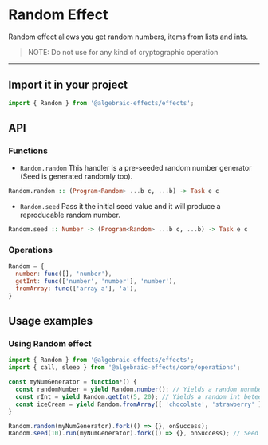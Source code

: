 
# Random Effect
Random effect allows you get random numbers, items from lists and ints.

> NOTE: Do not use for any kind of cryptographic operation

---


## Import it in your project
```js
import { Random } from '@algebraic-effects/effects';
```


## API

### Functions

* `Random.random`
This handler is a pre-seeded random number generator (Seed is generated randomly too).
```haskell
Random.random :: (Program<Random> ...b c, ...b) -> Task e c
```

* `Random.seed`
Pass it the initial seed value and it will produce a reproducable random number.
```haskell
Random.seed :: Number -> (Program<Random> ...b c, ...b) -> Task e c
```

### Operations
```js
Random = {
  number: func([], 'number'),
  getInt: func(['number', 'number'], 'number'),
  fromArray: func(['array a'], 'a'),
}
```

## Usage examples

### Using Random effect

```js
import { Random } from '@algebraic-effects/effects';
import { call, sleep } from '@algebraic-effects/core/operations';

const myNumGenerator = function*() {
  const randomNumber = yield Random.number(); // Yields a random nunmber between 0 and 1
  const rInt = yield Random.getInt(5, 20); // Yields a random int beteen 5 and 20 inclusive
  const iceCream = yield Random.fromArray([ 'chocolate', 'strawberry' ]); // Yields a random item from the array
}

Random.random(myNumGenerator).fork(() => {}, onSuccess);
Random.seed(10).run(myNumGenerator).fork(() => {}, onSuccess); // Seed value 10
```


